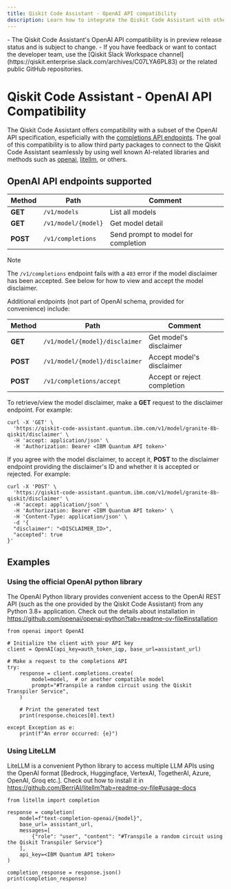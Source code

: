 ```yaml
---
title: Qiskit Code Assistant - OpenAI API compatibility
description: Learn how to integrate the Qiskit Code Assistant with other applications through the OpenAI completions API.
---
```


<Admonition type="note" title="Notes">
    - The Qiskit Code Assistant's OpenAI API compatibility is in preview release status and is subject to change.
    - If you have feedback or want to contact the developer team, use the [Qiskit Slack Workspace channel](https://qiskit.enterprise.slack.com/archives/C07LYA6PL83) or the related public GitHub repositories.
</Admonition>

# Qiskit Code Assistant - OpenAI API Compatibility

The Qiskit Code Assistant offers compatibility with a subset of the OpenAI API specification, espeficially with the [completions API endpoints](https://platform.openai.com/docs/api-reference/completions). The goal of this compatibility is to allow third party packages to connect to the Qiskit Code Assistant seamlessly by using well known AI-related libraries and methods such as [openai](https://github.com/openai/openai-python), [litellm](https://github.com/BerriAI/litellm), or others.

## OpenAI API endpoints supported

| Method | Path | Comment |
|--|--|---|
| **GET** | `/v1/models` | List all models |
| **GET** | `/v1/model/{model}` | Get model detail |
| **POST** | `/v1/completions` | Send prompt to model for completion |

> [!NOTE]
> The `/v1/completions` endpoint fails with a `403` error if the model disclaimer has been accepted. See below for how to view and accept the model disclaimer.

Additional endpoints (not part of OpenAI schema, provided for convenience) include:

| Method | Path | Comment |
|--|--|---|
| **GET** | `/v1/model/{model}/disclaimer` | Get model's disclaimer |
| **POST** | `/v1/model/{model}/disclaimer` | Accept model's disclaimer |
| **POST** | `/v1/completions/accept` | Accept or reject completion |

To retrieve/view the model disclaimer, make a **GET** request to the disclaimer endpoint. For example:

```
curl -X 'GET' \
  'https://qiskit-code-assistant.quantum.ibm.com/v1/model/granite-8b-qiskit/disclaimer' \
  -H 'accept: application/json' \
  -H 'Authorization: Bearer <IBM Quantum API token>'
```

If you agree with the model disclaimer, to accept it, **POST** to the disclaimer endpoint providing the disclaimer's ID and whether it is accepted or rejected. For example:

```
curl -X 'POST' \
  'https://qiskit-code-assistant.quantum.ibm.com/v1/model/granite-8b-qiskit/disclaimer' \
  -H 'accept: application/json' \
  -H 'Authorization: Bearer <IBM Quantum API token>' \
  -H 'Content-Type: application/json' \
  -d '{
  "disclaimer": "<DISCLAIMER_ID>",
  "accepted": true
}'
```


## Examples

### Using the official OpenAI python library

The OpenAI Python library provides convenient access to the OpenAI REST API (such as the one provided by the Qiskit Code Assistant) from any Python 3.8+ application. Check out the details about installation in https://github.com/openai/openai-python?tab=readme-ov-file#installation


```
from openai import OpenAI

# Initialize the client with your API key
client = OpenAI(api_key=auth_token_iqp, base_url=assistant_url)

# Make a request to the completions API
try:
    response = client.completions.create(
        model=model,  # or another compatible model
        prompt="#Transpile a random circuit using the Qiskit Transpiler Service",
    )

    # Print the generated text
    print(response.choices[0].text)

except Exception as e:
    print(f"An error occurred: {e}")
```

### Using LiteLLM

LiteLLM is a convenient Python library to access multiple LLM APIs using the OpenAI format [Bedrock, Huggingface, VertexAI, TogetherAI, Azure, OpenAI, Groq etc.]. Check out how to install it in https://github.com/BerriAI/litellm?tab=readme-ov-file#usage-docs

```
from litellm import completion

response = completion(
    model=f"text-completion-openai/{model}",
    base_url= assistant_url,
    messages=[
        {"role": "user", "content": "#Transpile a random circuit using the Qiskit Transpiler Service"}
    ],
    api_key=<IBM Quantum API token>
)

completion_response = response.json()
print(completion_response)

```
